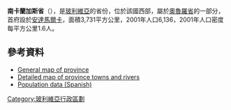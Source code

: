 '''南卡蘭加斯省'''（{{lang-es|Provincia de Sud Carangas}}），是[[玻利維亞|玻利維亞]]的省份，位於該國西部，屬於[[奧魯羅省|奧魯羅省]]的一部分，首府設於[[安達馬爾卡|安達馬爾卡]]，面積3,731平方公里，2001年人口6,136，2001年人口密度每平方公里1.6人。

==參考資料==
*[https://web.archive.org/web/20070927201540/http://www.aguabolivia.org/situacionaguaX/Riego/mapas/oruro/t_scarangas.htm General map of province]
*[https://web.archive.org/web/20080104223828/http://www.aguabolivia.org/situacionaguaX/Riego/mapas/oruro/scarangas.htm Detailed map of province towns and rivers]
*[https://web.archive.org/web/20091027220541/http://www.ine.gov.bo/ Population data (Spanish)]

{{coord|18|53|S|67|06|W|type:adm2nd_region:BO|display=title}} 

{{Bolivia-geo-stub}}
{{玻利維亞省份}}

[[Category:玻利維亞行政區劃|Category:玻利維亞行政區劃]]